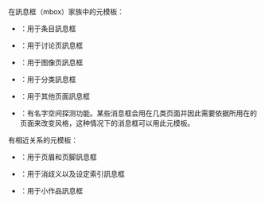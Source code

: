 在訊息框（mbox）家族中的元模板：
* {{tlx|ambox}}：用于条目訊息框
* {{tlx|tmbox}}：用于讨论页訊息框
* {{tlx|imbox}}：用于图像页訊息框
* {{tlx|cmbox}}：用于分类訊息框
* {{tlx|ombox}}：用于其他页面訊息框
* {{tlx|mbox}}：有名字空间探测功能。某些消息框会用在几类页面并因此需要依据所用在的页面来改变风格，这种情况下的消息框可以用此元模板。

有相近关系的元模板：
* {{tlx|fmbox}}：用于页眉和页脚訊息框
* {{tlx|dmbox}}：用于消歧义以及设定索引訊息框
* {{tlx|asbox}}：用于小作品訊息框<noinclude>

{{documentation}}
<!-- Add categories and interwikis to the /doc subpage, not here! -->
</noinclude>